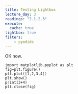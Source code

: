 ```yaml
---
title: Testing Lightbox
lecture_day: 3
readings: "2.1-2.3"
execute: 
  cache: true
lightbox: true
filters:
    - pyodide
---
```


OK now.

```pyodide-python
import matplotlib.pyplot as plt
fig=plt.figure()
plt.plot([1,2,3,4])
plt.show()
print(3+4)
plt.close(fig)
```